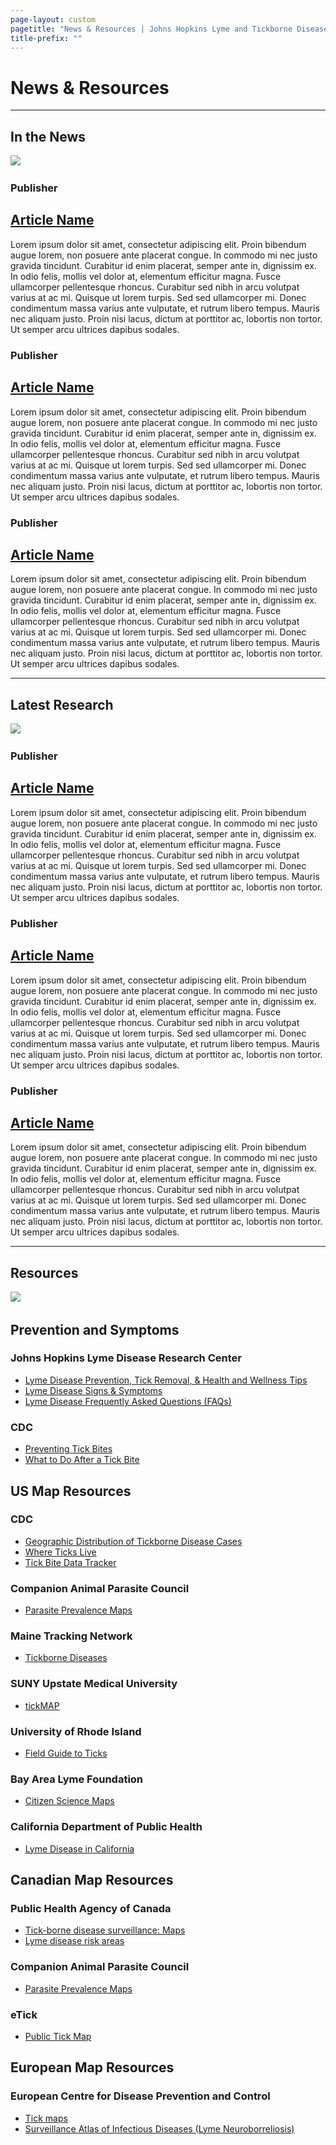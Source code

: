 ```yaml
---
page-layout: custom
pagetitle: "News & Resources | Johns Hopkins Lyme and Tickborne Diseases Dashboard"
title-prefix: ""
---
```


:::::: {#news-header .container-fluid}
::::: container
:::: grid
::: g-col-12
<h1>News & Resources</h1>

------------------------------------------------------------------------
:::
::::
:::::
::::::

:::::::::: {#news .container-fluid}
::::::::: container
:::::::: grid
::: g-col-12
<h2>In the News</h2>
:::

:::: {.g-col-lg-3 .g-col-md-4 .g-col-sm-12}
::: {#news-leaf .div}
![](images/tick-outline-bud-green-100x100.svg) <img id="news-flower"/>
:::
::::

::: {#news-content .g-col-lg-9 .g-col-md-8 .g-col-sm-12}
<h3>Publisher</h3>

<h2>[Article Name](){target="_blank"}</h2>

<p>Lorem ipsum dolor sit amet, consectetur adipiscing elit. Proin bibendum augue lorem, non posuere ante placerat congue. In commodo mi nec justo gravida tincidunt. Curabitur id enim placerat, semper ante in, dignissim ex. In odio felis, mollis vel dolor at, elementum efficitur magna. Fusce ullamcorper pellentesque rhoncus. Curabitur sed nibh in arcu volutpat varius at ac mi. Quisque ut lorem turpis. Sed sed ullamcorper mi. Donec condimentum massa varius ante vulputate, et rutrum libero tempus. Mauris nec aliquam justo. Proin nisi lacus, dictum at porttitor ac, lobortis non tortor. Ut semper arcu ultrices dapibus sodales.</p>

<h3>Publisher</h3>

<h2>[Article Name](){target="_blank"}</h2>

<p>Lorem ipsum dolor sit amet, consectetur adipiscing elit. Proin bibendum augue lorem, non posuere ante placerat congue. In commodo mi nec justo gravida tincidunt. Curabitur id enim placerat, semper ante in, dignissim ex. In odio felis, mollis vel dolor at, elementum efficitur magna. Fusce ullamcorper pellentesque rhoncus. Curabitur sed nibh in arcu volutpat varius at ac mi. Quisque ut lorem turpis. Sed sed ullamcorper mi. Donec condimentum massa varius ante vulputate, et rutrum libero tempus. Mauris nec aliquam justo. Proin nisi lacus, dictum at porttitor ac, lobortis non tortor. Ut semper arcu ultrices dapibus sodales.</p>

<h3>Publisher</h3>

<h2>[Article Name](){target="_blank"}</h2>

<p>Lorem ipsum dolor sit amet, consectetur adipiscing elit. Proin bibendum augue lorem, non posuere ante placerat congue. In commodo mi nec justo gravida tincidunt. Curabitur id enim placerat, semper ante in, dignissim ex. In odio felis, mollis vel dolor at, elementum efficitur magna. Fusce ullamcorper pellentesque rhoncus. Curabitur sed nibh in arcu volutpat varius at ac mi. Quisque ut lorem turpis. Sed sed ullamcorper mi. Donec condimentum massa varius ante vulputate, et rutrum libero tempus. Mauris nec aliquam justo. Proin nisi lacus, dictum at porttitor ac, lobortis non tortor. Ut semper arcu ultrices dapibus sodales.</p>
:::

::: g-col-12

------------------------------------------------------------------------
:::
::::::::
:::::::::
::::::::::

:::::::::: {#research .container-fluid}
::::::::: container
:::::::: grid
::: g-col-12
<h2>Latest Research</h2>
:::

:::: {.g-col-lg-3 .g-col-md-4 .g-col-sm-12}
::: {#research-leaf .div}
![](images/tick-outline-bud-green-100x100.svg) <img id="research-flower"/>
:::
::::

::: {#research-content .g-col-lg-9 .g-col-md-8 .g-col-sm-12}
<h3>Publisher</h3>

<h2>[Article Name](){target="_blank"}</h2>

<p>Lorem ipsum dolor sit amet, consectetur adipiscing elit. Proin bibendum augue lorem, non posuere ante placerat congue. In commodo mi nec justo gravida tincidunt. Curabitur id enim placerat, semper ante in, dignissim ex. In odio felis, mollis vel dolor at, elementum efficitur magna. Fusce ullamcorper pellentesque rhoncus. Curabitur sed nibh in arcu volutpat varius at ac mi. Quisque ut lorem turpis. Sed sed ullamcorper mi. Donec condimentum massa varius ante vulputate, et rutrum libero tempus. Mauris nec aliquam justo. Proin nisi lacus, dictum at porttitor ac, lobortis non tortor. Ut semper arcu ultrices dapibus sodales.</p>

<h3>Publisher</h3>

<h2>[Article Name](){target="_blank"}</h2>

<p>Lorem ipsum dolor sit amet, consectetur adipiscing elit. Proin bibendum augue lorem, non posuere ante placerat congue. In commodo mi nec justo gravida tincidunt. Curabitur id enim placerat, semper ante in, dignissim ex. In odio felis, mollis vel dolor at, elementum efficitur magna. Fusce ullamcorper pellentesque rhoncus. Curabitur sed nibh in arcu volutpat varius at ac mi. Quisque ut lorem turpis. Sed sed ullamcorper mi. Donec condimentum massa varius ante vulputate, et rutrum libero tempus. Mauris nec aliquam justo. Proin nisi lacus, dictum at porttitor ac, lobortis non tortor. Ut semper arcu ultrices dapibus sodales.</p>

<h3>Publisher</h3>

<h2>[Article Name](){target="_blank"}</h2>

<p>Lorem ipsum dolor sit amet, consectetur adipiscing elit. Proin bibendum augue lorem, non posuere ante placerat congue. In commodo mi nec justo gravida tincidunt. Curabitur id enim placerat, semper ante in, dignissim ex. In odio felis, mollis vel dolor at, elementum efficitur magna. Fusce ullamcorper pellentesque rhoncus. Curabitur sed nibh in arcu volutpat varius at ac mi. Quisque ut lorem turpis. Sed sed ullamcorper mi. Donec condimentum massa varius ante vulputate, et rutrum libero tempus. Mauris nec aliquam justo. Proin nisi lacus, dictum at porttitor ac, lobortis non tortor. Ut semper arcu ultrices dapibus sodales.</p>
:::

::: g-col-12

------------------------------------------------------------------------
:::
::::::::
:::::::::
::::::::::

::::::::: {#resources .container-fluid}
:::::::: container
::::::: grid
::: g-col-12
<h2>Resources</h2>
:::

:::: {.g-col-lg-3 .g-col-md-4 .g-col-sm-12}
::: {#resources-leaf .div}
![](images/tick-outline-bud-green-100x100.svg) <img id="resources-flower"/>
:::
::::

::: {#resources-content .g-col-lg-9 .g-col-md-8 .g-col-sm-12}
<h2>Prevention and Symptoms</h2>

<h3>Johns Hopkins Lyme Disease Research Center</h3>

<ul>

<li>[Lyme Disease Prevention, Tick Removal, & Health and Wellness Tips](https://www.hopkinslyme.org/lyme-disease/lyme-disease-lifestyle-options-and-prevention-measures-to-enhance-health/){target="_blank"}</li>

<li>[Lyme Disease Signs & Symptoms](https://www.hopkinslyme.org/lyme-disease/lyme-disease-signs-symptoms/){target="_blank"}</li>

<li>[Lyme Disease Frequently Asked Questions (FAQs)](https://www.hopkinslyme.org/lyme-disease/lyme-disease-frequently-asked-questions/){target="_blank"}</li>

</ul>
<h3>CDC</h3>

<ul>

<li>[Preventing Tick Bites](https://www.cdc.gov/ticks/prevention/index.html){target="_blank"}</li>

<li>[What to Do After a Tick Bite](https://www.cdc.gov/ticks/after-a-tick-bite/index.html){target="_blank"}</li>

</ul>


<h2>US Map Resources</h2>

<h3>CDC</h3>

<ul>

<li>[Geographic Distribution of Tickborne Disease Cases](https://www.cdc.gov/ticks/data-research/facts-stats/geographic-distribution-of-tickborne-disease-cases.html){target="_blank"}</li>

<li>[Where Ticks Live](https://www.cdc.gov/ticks/about/where-ticks-live.html){target="_blank"}</li>

<li>[Tick Bite Data Tracker](https://www.cdc.gov/ticks/data-research/facts-stats/tick-bite-data-tracker.html){target="_blank"}</li>

</ul>

<h3>Companion Animal Parasite Council</h3>

<ul>

<li>[Parasite Prevalence Maps](https://capcvet.org/maps){target="_blank"}</li>

</ul>

<h3>Maine Tracking Network</h3>

<ul>

<li>[Tickborne Diseases](https://data.mainepublichealth.gov/tracking/tickborne){target="_blank"}</li>

</ul>

<h3>SUNY Upstate Medical University</h3>

<ul>

<li>[tickMAP](https://nyticks.org/tickmap){target="_blank"}</li>

</ul>

<h3>University of Rhode Island</h3>

<ul>

<li>[Field Guide to Ticks](https://web.uri.edu/tickencounter/fieldguide/){target="_blank"}</li>

</ul>

<h3>Bay Area Lyme Foundation</h3>

<ul>

<li>[Citizen Science Maps](https://www.bayarealyme.org/our-research/citizen-science-free-tick-testing-program/#maps){target="_blank"}</li>

</ul>

<h3>California Department of Public Health</h3>

<ul>

<li>[Lyme Disease in California](https://storymaps.arcgis.com/stories/f64d0c19a3ab42cf90e8ce38397e96e0){target="_blank"}</li>

</ul>

<h2>Canadian Map Resources</h2>

<h3>Public Health Agency of Canada</h3>

<ul>

<li>[Tick-borne disease surveillance: Maps](https://health-infobase.canada.ca/zoonoses/ticks/maps.html){target="_blank"}</li>

<li>[Lyme disease risk areas](https://www.canada.ca/en/public-health/services/diseases/lyme-disease/surveillance-lyme-disease.html#a4){target="_blank"}</li>

</ul>

<h3>Companion Animal Parasite Council</h3>

<ul>

<li>[Parasite Prevalence Maps](https://capcvet.org/maps){target="_blank"}</li>

</ul>

<h3>eTick</h3>

<ul>

<li>[Public Tick Map](https://www.etick.ca/etickapp/en/ticks/public/map){target="_blank"}</li>

</ul>

<h2>European Map Resources</h2>

<h3>European Centre for Disease Prevention and Control</h3>

<ul>

<li>[Tick maps](https://www.ecdc.europa.eu/en/disease-vectors/surveillance-and-disease-data/tick-maps){target="_blank"}</li>

<li>[Surveillance Atlas of Infectious Diseases (Lyme Neuroborreliosis)](https://atlas.ecdc.europa.eu/public/index.aspx){target="_blank"}</li>

</ul>

:::
:::::::
::::::::
:::::::::
